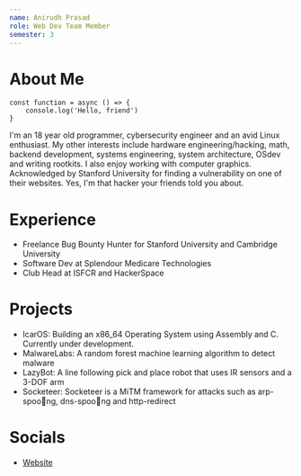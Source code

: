 ```yaml
---
name: Anirudh Prasad
role: Web Dev Team Member
semester: 3
---
```


# About Me
```
const function = async () => {
    console.log('Hello, friend')
}

```
I'm an 18 year old programmer, cybersecurity engineer and an avid Linux enthusiast. My other interests include hardware engineering/hacking, math, backend development, systems engineering, system architecture, OSdev and writing rootkits. I also enjoy working with computer graphics. Acknowledged by Stanford University for finding a vulnerability on one of their websites. Yes, I'm that hacker your friends told you about. 

# Experience

- Freelance Bug Bounty Hunter for Stanford University and Cambridge University
- Software Dev at Splendour Medicare Technologies
- Club Head at ISFCR and HackerSpace

# Projects
- IcarOS: Building an x86_64 Operating System using Assembly and C. Currently under development.
- MalwareLabs: A random forest machine learning algorithm to detect malware
- LazyBot: A line following pick and place robot that uses IR sensors and a 3-DOF arm
- Socketeer: Socketeer is a MiTM framework for attacks such as arp-spoong, dns-spoong and http-redirect

# Socials
- [Website](https://icarus.tk)

